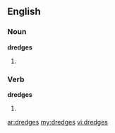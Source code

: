 ==English==

===Noun===
'''dredges'''

# {{plural of|[[dredge]]}}

===Verb===
'''dredges'''

# {{third-person singular of|[[dredge]]}}

[[ar:dredges]]
[[my:dredges]]
[[vi:dredges]]